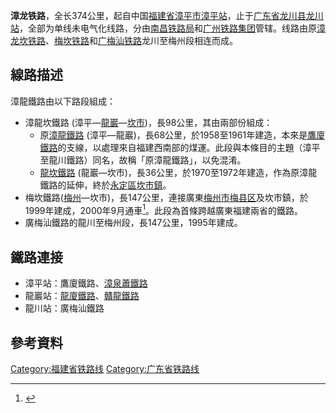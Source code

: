 {{about|中国福建省漳平市[[漳平站|漳平站]]至广东省龙川县[[龙川站_(广东)|龙川站]]的铁路|本线的一部分，原漳平至龙岩铁路|漳龙铁路 (漳平至龙岩)|客运运价里程表记载的龙漳线（龙岩-漳州铁路）|龙厦铁路}}
{{Infobox rail system-route
|rail_name = 漳龙铁路
|banner_color = #0000CD
|sec_banner_color = #FFBF00
|image = 201708 Zhangping-Longyan-Kanshi Railway near Zhuozhai.jpg
|imagesize = 290px
|caption = 漳龙线漳平段
|locale = [[中国|中国]][[福建省|福建省]]、[[广东省|广东省]]
|service_type = 客货两用
|start = [[漳平站|漳平站]]－[[龙川站_(广东)|龙川站]]
|begin_operation = 
|system_length = 374千米
|status = 使用中
|line_title = 线路
|lines = 单线
|stations = 
|route_title = 线路
|main_route = 
|secondary_route = 
|branch_route = 
|standard = 
|main_stations = 
|max_speed = 
|track_gauge = {{标准轨}}
|min_radius = 
|max_grade = 
|block_signal = 
|engine = 
|electrified = 
|control = 
|depot = 
|rollingstock = 
|fleet_size = 
|ridership = 
|owner = 
|operator = 
|franchise = 
|hq = 
|route_map = {{漳龙铁路RDT}}
}}

'''漳龙铁路'''，全长374公里，起自中国[[福建省|福建省]][[漳平市|漳平市]][[漳平站|漳平站]]，止于[[广东省|广东省]][[龙川县|龙川县]][[龙川站_(广东)|龙川站]]，全部为单线未电气化线路，分由[[南昌铁路局|南昌铁路局]]和[[广州铁路集团|广州铁路集团]]管辖。线路由原[[漳龙坎铁路|漳龙坎铁路]]、[[梅坎铁路|梅坎铁路]]和[[广梅汕铁路|广梅汕铁路]]龙川至梅州段相连而成。

== 線路描述 ==
漳龍鐵路由以下路段組成：
*漳龍坎鐵路 (漳平—[[龍巖站|龍巖]]—[[坎市站|坎市]])，長98公里，其由兩部份組成：
**原[[漳龍鐵路_(漳平至龍巖)|漳龍鐵路]] (漳平—龍巖)，長68公里，於1958至1961年建造，本來是[[鷹廈鐵路|鷹廈鐵路]]的支線，以處理來自福建西南部的煤運。此段與本條目的主題（漳平至龍川鐵路）同名，故稱「原漳龍鐵路」，以免混淆。
**[[龍坎鐵路|龍坎鐵路]] (龍巖—坎市)，長36公里，於1970至1972年建造，作為原漳龍鐵路的延伸，終於[[永定區_(龍巖市)|永定區]][[坎市鎮|坎市鎮]]。
*梅坎鐵路([[梅州站|梅州]]—坎市)，長147公里，連接廣東[[梅州市|梅州市]][[梅县区|梅县区]]及坎市鎮，於1999年建成，2000年9月通車<ref name=Xinhua2000-09-30>{{cite web| url=http://www.people.com.cn/GB/channel3/22/20000930/257258.html| title=梅坎铁路今日正式运营| date=2000-09-30| access-date=2019-05-02| archive-date=2016-03-03| archive-url=https://web.archive.org/web/20160303214308/http://www.people.com.cn/GB/channel3/22/20000930/257258.html| dead-url=no}}</ref>。此段為首條跨越廣東福建兩省的鐵路。
*廣梅汕鐵路的龍川至梅州段，長147公里，1995年建成。

== 鐵路連接 ==
*漳平站：鷹廈鐵路、[[漳泉蕭鐵路|漳泉蕭鐵路]]
*龍巖站：[[龍廈鐵路|龍廈鐵路]]、[[贛龍鐵路|贛龍鐵路]]
*龍川站：廣梅汕鐵路

==參考資料==
{{reflist}}

{{漳龙铁路|nocat}}
{{中国铁路|nocat}}
[[Category:福建省铁路线|Category:福建省铁路线]]
[[Category:广东省铁路线|Category:广东省铁路线]]